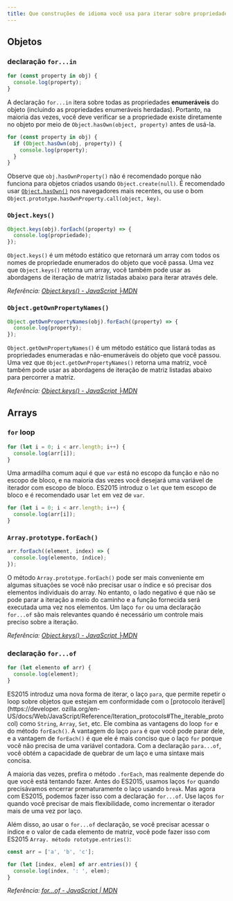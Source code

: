```yaml
---
title: Que construções de idioma você usa para iterar sobre propriedades de objeto e itens de matriz?
---
```


## Objetos

### declaração `for...in`

```js
for (const property in obj) {
  console.log(property);
}
```

A declaração `for...in` itera sobre todas as propriedades **enumeráveis** do objeto (incluindo as propriedades enumeráveis herdadas). Portanto, na maioria das vezes, você deve verificar se a propriedade existe diretamente no objeto por meio de `Object.hasOwn(object, property)` antes de usá-la.

```js
for (const property in obj) {
  if (Object.hasOwn(obj, property)) {
    console.log(property);
  }
}
```

Observe que `obj.hasOwnProperty()` não é recomendado porque não funciona para objetos criados usando `Object.create(null)`. É recomendado usar [`Object.hasOwn()`](https://developer.mozilla.org/en-US/docs/Web/JavaScript/Reference/Global_Objects/Object/hasOwn) nos navegadores mais recentes, ou use o bom `Object.prototype.hasOwnProperty.call(object, key)`.

### `Object.keys()`

```js
Object.keys(obj).forEach((property) => {
  console.log(propriedade);
});
```

`Object.keys()` é um método estático que retornará um array com todos os nomes de propriedade enumerados do objeto que você passa. Uma vez que `Object.keys()` retorna um array, você também pode usar as abordagens de iteração de matriz listadas abaixo para iterar através dele.

_Referência: [Object.keys() - JavaScript ├MDN](https://developer.mozilla.org/en-US/docs/Web/JavaScript/Reference/Global_Objects/Object/keys)_

### `Object.getOwnPropertyNames()`

```js
Object.getOwnPropertyNames(obj).forEach((property) => {
  console.log(property);
});
```

`Object.getOwnPropertyNames()` é um método estático que listará todas as propriedades enumeradas e não-enumeráveis do objeto que você passou. Uma vez que `Object.getOwnPropertyNames()` retorna uma matriz, você também pode usar as abordagens de iteração de matriz listadas abaixo para percorrer a matriz.

_Referência: [Object.keys() - JavaScript ├MDN](https://developer.mozilla.org/en-US/docs/Web/JavaScript/Reference/Global_Objects/Object/getOwnPropertyNames)_

## Arrays

### `for` loop

```js
for (let i = 0; i < arr.length; i++) {
  console.log(arr[i]);
}
```

Uma armadilha comum aqui é que `var` está no escopo da função e não no escopo de bloco, e na maioria das vezes você desejará uma variável de iterador com escopo de bloco. ES2015 introduz o `let` que tem escopo de bloco e é recomendado usar `let` em vez de `var`.

```js
for (let i = 0; i < arr.length; i++) {
  console.log(arr[i]);
}
```

### `Array.prototype.forEach()`

```js
arr.forEach((element, index) => {
  console.log(elemento, índice);
});
```

O método `Array.prototype.forEach()` pode ser mais conveniente em algumas situações se você não precisar usar o índice e só precisar dos elementos individuais do array. No entanto, o lado negativo é que não se pode parar a iteração a meio do caminho e a função fornecida será executada uma vez nos elementos. Um laço `for` ou uma declaração `for...of` são mais relevantes quando é necessário um controle mais preciso sobre a iteração.

_Referência: [Object.keys() - JavaScript ├MDN](https://developer.mozilla.org/en-US/docs/Web/JavaScript/Reference/Global_Objects/Object/keys)_

### declaração `for...of`

```js
for (let elemento of arr) {
  console.log(element);
}
```

ES2015 introduz uma nova forma de iterar, o laço `para`, que permite repetir o loop sobre objetos que estejam em conformidade com o [protocolo iterável]\(https://developer. ozilla.org/en-US/docs/Web/JavaScript/Reference/Iteration_protocols#The_iterable_protocol) como `String`, `Array`, `Set`, etc. Ele combina as vantagens do loop `for` e do método `forEach()`. A vantagem do laço `para` é que você pode parar dele, e a vantagem de `forEach()` é que ele é mais conciso que o laço `for` porque você não precisa de uma variável contadora. Com a declaração `para...of`, você obtém a capacidade de quebrar de um laço e uma sintaxe mais concisa.

A maioria das vezes, prefira o método `.forEach`, mas realmente depende do que você está tentando fazer. Antes do ES2015, usamos laços `for` quando precisávamos encerrar prematuramente o laço usando `break`. Mas agora com ES2015, podemos fazer isso com a declaração `for...of`. Use laços `for` quando você precisar de mais flexibilidade, como incrementar o iterador mais de uma vez por laço.

Além disso, ao usar o `for...of` declaração, se você precisar acessar o índice e o valor de cada elemento de matriz, você pode fazer isso com ES2015 `Array. método rototype.entries()`:

```js
const arr = ['a', 'b', 'c'];

for (let [index, elem] of arr.entries()) {
  console.log(index, ': ', elem);
}
```

_Referência: [for...of - JavaScript | MDN](https://developer.mozilla.org/en-US/docs/Web/JavaScript/Reference/Statements/for...of)_
